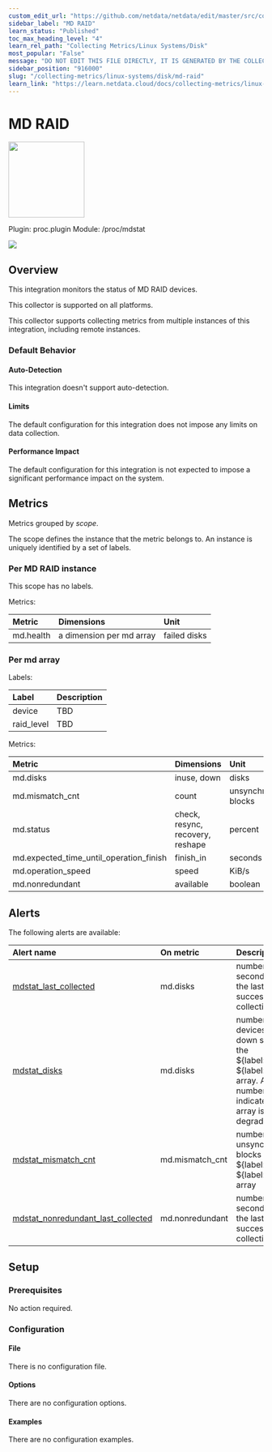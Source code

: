 ```yaml
---
custom_edit_url: "https://github.com/netdata/netdata/edit/master/src/collectors/proc.plugin/metadata.yaml"
sidebar_label: "MD RAID"
learn_status: "Published"
toc_max_heading_level: "4"
learn_rel_path: "Collecting Metrics/Linux Systems/Disk"
most_popular: "False"
message: "DO NOT EDIT THIS FILE DIRECTLY, IT IS GENERATED BY THE COLLECTOR'S metadata.yaml FILE"
sidebar_position: "916000"
slug: "/collecting-metrics/linux-systems/disk/md-raid"
learn_link: "https://learn.netdata.cloud/docs/collecting-metrics/linux-systems/disk/md-raid"
---
```



# MD RAID


<img src="https://netdata.cloud/img/hard-drive.svg" width="150"/>


Plugin: proc.plugin
Module: /proc/mdstat

<img src="https://img.shields.io/badge/maintained%20by-Netdata-%2300ab44" />

## Overview

This integration monitors the status of MD RAID devices.



This collector is supported on all platforms.

This collector supports collecting metrics from multiple instances of this integration, including remote instances.


### Default Behavior

#### Auto-Detection

This integration doesn't support auto-detection.

#### Limits

The default configuration for this integration does not impose any limits on data collection.

#### Performance Impact

The default configuration for this integration is not expected to impose a significant performance impact on the system.


## Metrics

Metrics grouped by *scope*.

The scope defines the instance that the metric belongs to. An instance is uniquely identified by a set of labels.



### Per MD RAID instance



This scope has no labels.

Metrics:

| Metric | Dimensions | Unit |
|:------|:----------|:----|
| md.health | a dimension per md array | failed disks |

### Per md array



Labels:

| Label      | Description     |
|:-----------|:----------------|
| device | TBD |
| raid_level | TBD |

Metrics:

| Metric | Dimensions | Unit |
|:------|:----------|:----|
| md.disks | inuse, down | disks |
| md.mismatch_cnt | count | unsynchronized blocks |
| md.status | check, resync, recovery, reshape | percent |
| md.expected_time_until_operation_finish | finish_in | seconds |
| md.operation_speed | speed | KiB/s |
| md.nonredundant | available | boolean |



## Alerts


The following alerts are available:

| Alert name  | On metric | Description |
|:------------|:----------|:------------|
| [ mdstat_last_collected ](https://github.com/netdata/netdata/blob/master/src/health/health.d/mdstat.conf) | md.disks | number of seconds since the last successful data collection |
| [ mdstat_disks ](https://github.com/netdata/netdata/blob/master/src/health/health.d/mdstat.conf) | md.disks | number of devices in the down state for the ${label:device} ${label:raid_level} array. Any number > 0 indicates that the array is degraded. |
| [ mdstat_mismatch_cnt ](https://github.com/netdata/netdata/blob/master/src/health/health.d/mdstat.conf) | md.mismatch_cnt | number of unsynchronized blocks for the ${label:device} ${label:raid_level} array |
| [ mdstat_nonredundant_last_collected ](https://github.com/netdata/netdata/blob/master/src/health/health.d/mdstat.conf) | md.nonredundant | number of seconds since the last successful data collection |


## Setup

### Prerequisites

No action required.

### Configuration

#### File

There is no configuration file.
#### Options



There are no configuration options.

#### Examples
There are no configuration examples.


